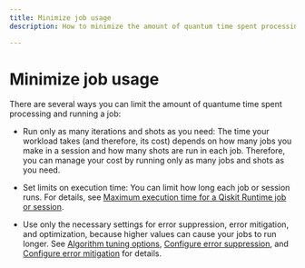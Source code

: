 ```yaml
---
title: Minimize job usage
description: How to minimize the amount of quantum time spent processing and running a job.

---
```


# Minimize job usage

There are several ways you can limit the amount of quantume time spent processing and running a job:

- Run only as many iterations and shots as you need: The time your workload takes (and therefore, its cost) depends on how many jobs you make in a session and how many shots are run in each job. Therefore, you can manage your cost by running only as many jobs and shots as you need.

- Set limits on execution time:  You can limit how long each job or session runs.  For details, see [Maximum execution time for a Qiskit Runtime job or session](max-execution-time).

- Use only the necessary settings for error suppression, error mitigation, and optimization, because higher values can cause your jobs to run longer. See [Algorithm tuning options](../optimization/algorithm-tuning-options), [Configure error suppression](../optimization/error-suppression), and [Configure error mitigation](../optimization/error-mitigation) for details.